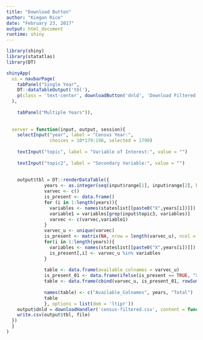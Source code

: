 ```yaml
---
title: "Download Button"
author: "Kiegan Rice"
date: "February 23, 2017"
output: html_document
runtime: shiny
---
```


```r
library(shiny)
library(statatlas)
library(DT)

shinyApp(
  ui = navbarPage(
    tabPanel("Single Year",
    DT::dataTableOutput('tbl'),
    p(class = 'text-center', downloadButton('dnld', 'Download Filtered Data'))
  ),
  
    tabPanel("Multiple Years")),
  
  
  server = function(input, output, session){
    selectInput("year", label = "Census Year:",
                choices = 10*179:196, selected = 1790)
  
    textInput("topic", label = "Variable of Interest:", value = "")
  
    textInput("topic2", label = "Secondary Variable:", value = "")
    
    
    output$tbl = DT::renderDataTable({
              years <- as.integer(seq(input$range[1], input$range[2], by = 10))
              varvec <- c()
              is_present <- data.frame()
              for (i in 1:length(years)){
                variables <- names(stateslist[[paste0("X",years[i])]])
                variable1 = variables[grep(input$topic3, variables)]
                varvec <- c(varvec,variable1)
              }
              varvec_u <- unique(varvec)
              is_present <- matrix(NA, nrow = length(varvec_u), ncol = length(years))
              for(i in 1:length(years)){
                variables <- names(stateslist[[paste0("X",years[i])]])
                is_present[,i] <- varvec_u %in% variables
              }
              
              table <- data.frame(available_colnames = varvec_u)
              is_present_01 <- data.frame(ifelse(is_present == TRUE, "X", ""))
              table <- data.frame(cbind(varvec_u, is_present_01, rowSums(is_present)))
              
              names(table) <- c("Available_Colnames", years, "Total")
              table 
              }, options = list(dom = 'ltipr'))
    output$dnld = downloadHandler('census-filtered.csv', content = function(file) {
    write.csv(output$tbl, file)
  })
  }
)

```